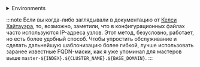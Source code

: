 

<details>
<summary>Environments</summary>

### env

```bash
export BASE_DOMAIN=prorobotech.ru
export CLUSTER_NAME=example
export BASE_CLUSTER_DOMAIN=${CLUSTER_NAME}.${BASE_DOMAIN}
export MASTERCOUNT=3
export BASE_K8S_PATH="/etc/kubernetes"
export BASE_KUBELET_PATH="/var/lib/kubelet"
export CRI_ENDPOINT="/run/containerd/containerd.sock"
export HOST_NAME=master-1
export FULL_HOST_NAME=${HOST_NAME}.${BASE_CLUSTER_DOMAIN}
export LOCAL_ADDRESS=$(ip -4 addr show scope global | awk '/inet/ {print $2; exit}' | cut -d/ -f1)
```

### networks

```bash
export SERVICE_CIDR="29.64.0.0/16"
export SERVICE_DNS="29.64.0.10"
export SERVICE_KUBE_API="29.64.0.1"
```


```bash
export ETCD_SERVER_PORT="2379"
export ETCD_PEER_PORT="2380"
export ETCD_METRICS_PORT="2381"
export KUBE_APISERVER_PORT="6443"
export KUBE_CONTROLLER_MANAGER_PORT="10257"
export KUBE_SCHEDULER_PORT="10259"
```

```bash
export BASE_DOCKER_REGISTRY="registry.k8s.io"
export PAUSED_IMAGE="pause:3.9"
```


### versions
```bash
export KUBERNETES_VERSION="v1.30.4"
export ETCD_VERSION="3.5.3-0"
export ETCD_TOOL_VERSION="v3.5.5"
export RUNC_VERSION="v1.1.12"
export CONTAINERD_VERSION="1.7.19"
export CRICTL_VERSION=$(echo $KUBERNETES_VERSION | 
sed -r 's/^v([0-9]*).([0-9]*).([0-9]*)/v\1.\2.0/')
```

### etcd
```bash
# Список ETCD Servers
export ETCD_SERVERS=export ETCD_SERVERS=$(printf "https://master-%s.$BASE_CLUSTER_DOMAIN:$ETCD_SERVER_PORT," $(seq 1 $MASTER_COUNT) | sed 's/,$//')

# Список ETCD Peers
export ETCD_INITIAL_CLUSTER=$(seq -s, 1 $MASTER_COUNT | sed "s/\([0-9]\)/master-\1.$BASE_CLUSTER_DOMAIN=https:\/\/master-\1.$BASE_CLUSTER_DOMAIN:$ETCD_PEER_PORT/g")
```
</details>

:::note
Если вы когда-либо заглядывали в документацию от [Келси Хайтауэра](https://github.com/kelseyhightower/kubernetes-the-hard-way), то, возможно, заметили, что в конфигурационных файлах часто используются IP-адреса узлов. Этот метод, безусловно, работает, но есть более удобный способ. Чтобы упростить обслуживание и сделать дальнейшую шаблонизацию более гибкой, лучше использовать заранее известные FQDN-маски, как я уже упоминал для мастеров выше ```master-${INDEX}.${CLUSTER_NAME}.${BASE_DOMAIN}```.
:::

